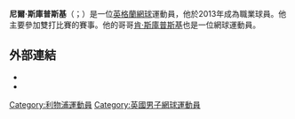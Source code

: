 {{blpunsourced|time=2015-11-21T16:17:36+00:00}}
{{Expand English|Neal Skupski}}
{{Infobox tennis biography
|name= Neal Skupski
|image= Skupski N. WM19 (10) (48521705221).jpg
|caption=
|country= {{GBR2}}
|residence= {{GBR2}}[[利物浦|利物浦]]
|birth_date= {{birth date and age|1989|12|1|df=y}}
|birth_place= {{GBR2}}[[利物浦|利物浦]]
|height= {{convert|183|cm|ftin|order=flip|abbr=on}}
|college= 
|turnedpro= 2013
|retired=
|plays= 右手握拍（雙手反拍）
|careerprizemoney= $1,916,662[[美元|美元]]
|singlesrecord= 0–0
|singlestitles= 0
|highestsinglesranking= No. 932 (8 November 2010)
|doublesrecord={{tennis record|won=176|lost=129}}
|doublestitles= 10
|highestdoublesranking= No. 10 (6 June 2022)
|currentdoublesranking= No. 10 (6 June 2022)
|AustralianOpenDoublesresult= 八強 (2022) 
|FrenchOpenDoublesresult= 八強 (2020、2022)
|WimbledonDoublesresult= 八強 (2017)
|USOpenDoublesresult= 四強 (2019)
|OthertournamentsDoubles= yes
|OlympicsDoublesresult= 第二輪 (2020)
|Mixed= yes
|mixedrecord=
|mixedtitles= 1
|AustralianOpenMixedresult= 四強 (2019)
|FrenchOpenMixedresult = 八強 (2021、2022)
|WimbledonMixedresult= '''冠軍''' (2021)
|USOpenMixedresult = 八強 (2021)
|Team = yes
|DavisCupresult = 四強 (2019)
|updated= 6 June 2022
}}

'''尼爾·斯庫普斯基'''（{{lang-en|Neal Skupski}}；{{bd|1989年|12月1日}}）是一位[[英格蘭|英格蘭]][[網球|網球]]運動員，他於2013年成為職業球員。他主要參加雙打比賽的賽事。他的哥哥[[肯·斯庫普斯基|肯·斯庫普斯基]]也是一位網球運動員。

==外部連結==
* {{ATP|SL22}}
* {{ITF male profile|100073023}}

{{网球选手前十名}}

{{DEFAULTSORT:Skupski, Neal}}
[[Category:利物浦運動員|Category:利物浦運動員]]
[[Category:英國男子網球運動員|Category:英國男子網球運動員]]